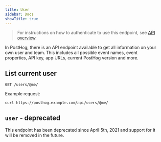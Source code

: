```yaml
---
title: User
sidebar: Docs
showTitle: true
---
```


> For instructions on how to authenticate to use this endpoint, see [API overview](/docs/api/overview).

In PostHog, there is an API endpoint available to get all information on your own user and team.
This includes all possible event names, event properties, API key, app URLs, current PostHog version and more.


## List current user

```shell
GET /users/@me/
```

Example request:

```bash
curl https://posthog.example.com/api/users/@me/
```

## `user` - deprecated

This endpoint has been deprecated since April 5th, 2021 and support for it will be removed in the future.
